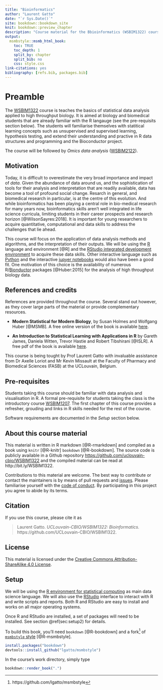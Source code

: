 ```yaml
---
title: "Bioinformatics"
author: "Laurent Gatto"
date: "`r Sys.Date()`"
site: bookdown::bookdown_site
knit: bookdown::preview_chapter
description: "Course material for the Bbioinformatics (WSBIM1322) course at UCLouvain."
output:
  msmbstyle::msmb_html_book:
    toc: TRUE
    toc_depth: 1
    split_by: chapter
    split_bib: no
    css: style.css
link-citations: yes
bibliography: [refs.bib, packages.bib]
---
```


# Preamble {-}

The [WSBIM1322](https://uclouvain.be/cours-2019-wsbim1322.html) course
is teaches the basics of statistical data analysis applied to high
throughput biology. It is aimed at biology and biomedical students
that are already familiar with the R langauge (see the pre-requisits
section below). The students will familiarise themselves with
statitical learning concepts such as unsupervised and supervised
learning, hypothesis testing, and extend their understanding and
practive in R data structures and programming and the Bioconductor
project.

The course will be followed by *Omics data analysis*
([WSBIM2122](https://github.com/UCLouvain-CBIO/WSBIM2122)).


## Motivation {-}

Today, it is difficult to overestimate the very broad importance and
impact of *data*. Given the abundance of data around us, and the
sophistication of tools for their analysis and interpretation that are
readily available, data has become a tool of profound social
change. Resarch in general, and biomedical research in particular, is
at the centre of this evolution. And while bioinformatics has been
playing a central role in bio-medical research for many years now,
bioinformatics skills aren't well integrated in life science
curricula, limiting students in their career prospects and research
horizon [@WilsonSayres:2018]. It is important for young researchers to
acquire quantitative, computational and data skills to address the
challenges that lie ahead.

This course will focus on the application of data analysis methods and
algorithms, and the interpretation of their outputs.  We will be using
the [R](https://www.R-project.org/) language and environment [@R] and
the [RStudio integrated development
environment](https://www.rstudio.com/products/RStudio/) to acquire
these data skills. Other interactive language such as
[Python](https://www.R-project.org/) and the interactive [jupyer
notebooks](https://jupyter.org/) would also have been a good fit. One
motivation of this choice is the availability of numerous
R/[Bionductor](https://www.bioconductor.org/) packages [@Huber:2015]
for the analysis of high throughput biology data.

## References and credits {-}

References are provided throughout the course. Several stand out
however, as they cover large parts of the material or provide
complementary resources.

- **Modern Statistical for Modern Biology**, by Susan Holmes and
  Wolfgang Huber [@MSMB]. A free online version of the book is
  available [here](https://www-huber.embl.de/msmb/).

- **An Introduction to Statistical Learning with Applications in R**
  by Gareth James, Daniela Witten, Trevor Hastie and Robert Tibshirani
  [@ISLR]. A free pdf of the book is available
  [here](http://faculty.marshall.usc.edu/gareth-james/ISL/index.html).

This course is being tought by Prof Laurent Gatto with invaluable
assistance from Dr Axelle Loriot and Mr Kevin Missault at the Faculty
of Pharmacy and Biomedical Sciences (FASB) at the UCLouvain, Belgium.

## Pre-requisites {-}

Students taking this course should be familiar with data analysis and
visualisation in R. A formal pre-requisite for students taking the
class is the introductory course
[WSBIM1207](https://UCLouvain-CBIO.github.io/WSBIM1207). The first
chapter of this course provides a refresher, grouding and links in R
skills needed for the rest of the course.

Software requirements are documented in the *Setup* section below.

## About this course material {-}

This material is written in R markdown [@R-rmarkdown] and compiled as a
book using `knitr` [@R-knitr] `bookdown` [@R-bookdown]. The source
code is publicly available in a Github repository
[https://github.com/uclouvain-cbio/WSBIM1322](https://github.com/uclouvain-cbio/WSBIM1322)
and the compiled material can be read at http://bit.ly/WSBIM1322.

Contributions to this material are welcome. The best way to contribute
or contact the maintainers is by means of pull requests and
[issues](https://github.com/uclouvain-cbio/WSBIM1322/issues). Please
familiarise yourself with the [code of
conduct](https://github.com/UCLouvain-CBIO/WSBIM1322/blob/master/CONDUCT.md). By
participating in this project you agree to abide by its terms.

## Citation {-}

If you use this course, please cite it as

> Laurent Gatto. *UCLouvain-CBIO/WSBIM1322: Bioinformatics.*
> https://github.com/UCLouvain-CBIO/WSBIM1322.



## License {-}

This material is licensed under the [Creative Commons
Attribution-ShareAlike 4.0
License](https://creativecommons.org/licenses/by-sa/4.0/).


## Setup {-}

We will be using the [R environment for statistical
computing](https://www.r-project.org/) as main data science language.
We will also use the
[RStudio](https://www.rstudio.com/products/RStudio/) interface to
interact with R and write scripts and reports. Both R and RStudio are
easy to install and works on all major operating systems.

Once R and RStudio are installed, a set of packages will need to be
installed. See section \@ref(sec:setup2) for details.

To build this book, you'll need `bookdown` [@R-bookdown] and a
fork[^msmbfork] of [`msmbstyle`
style](https://github.com/grimbough/msmbstyle/) [@R-msmbstyle].

[^msmbfork]: https://github.com/lgatto/msmbstyle

```r
install.packages("bookdown")
devtools::install_github("lgatto/msmbstyle")
```

In the course's work directory, simply type

```r
bookdown::render_book(".")
```
